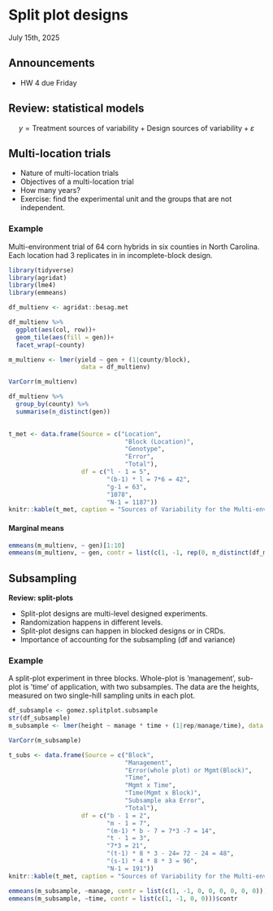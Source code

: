 # Split plot designs
July 15th, 2025  

## Announcements

- HW 4 due Friday 

## Review: statistical models  

$$y = \text{Treatment sources of variability} + \text{Design sources of variability} + \varepsilon$$


## Multi-location trials  

- Nature of multi-location trials 
- Objectives of a multi-location trial  
- How many years? 
- Exercise: find the experimental unit and the groups that are not independent. 

### Example  

Multi-environment trial of 64 corn hybrids in six counties in North Carolina. Each location had 3 replicates in in incomplete-block design. 

```r
library(tidyverse)
library(agridat)
library(lme4)
library(emmeans)

df_multienv <- agridat::besag.met

df_multienv %>% 
  ggplot(aes(col, row))+
  geom_tile(aes(fill = gen))+
  facet_wrap(~county)

m_multienv <- lmer(yield ~ gen + (1|county/block), 
                    data = df_multienv)

VarCorr(m_multienv)
```

```r
df_multienv %>% 
  group_by(county) %>% 
  summarise(n_distinct(gen))
  
```

```r
t_met <- data.frame(Source = c("Location", 
                                "Block (Location)",
                                "Genotype",
                                "Error",
                                "Total"),
                    df = c("l - 1 = 5",
                           "(b-1) * l = 7*6 = 42",
                           "g-1 = 63", 
                           "1078",
                           "N-1 = 1187"))
knitr::kable(t_met, caption = "Sources of Variability for the Multi-environment trial")
```


#### Marginal means 

```r
emmeans(m_multienv, ~ gen)[1:10]
emmeans(m_multienv, ~ gen, contr = list(c(1, -1, rep(0, n_distinct(df_multienv$gen)-2))))$contr
```

## Subsampling   

**Review: split-plots**

- Split-plot designs are multi-level designed experiments. 
- Randomization happens in different levels. 
- Split-plot designs can happen in blocked designs or in CRDs.
- Importance of accounting for the subsampling (df and variance)

### Example  

A split-plot experiment in three blocks. Whole-plot is ’management’, sub-plot is ’time’ of application, with two subsamples. The data are the heights, measured on two single-hill sampling units in each plot.

```r
df_subsample <- gomez.splitplot.subsample
str(df_subsample)
m_subsample <- lmer(height ~ manage * time + (1|rep/manage/time), data = df_subsample)

VarCorr(m_subsample)
```

```r
t_subs <- data.frame(Source = c("Block", 
                                "Management",
                                "Error(whole plot) or Mgmt(Block)",
                                "Time",
                                "Mgmt x Time",
                                "Time(Mgmt x Block)",
                                "Subsample aka Error",
                                "Total"),
                    df = c("b - 1 = 2",
                           "m - 1 = 7",
                           "(m-1) * b - 7 = 7*3 -7 = 14",
                           "t - 1 = 3", 
                           "7*3 = 21",
                           "(t-1) * 8 * 3 - 24= 72 - 24 = 48",
                           "(s-1) * 4 * 8 * 3 = 96",
                           "N-1 = 191"))
knitr::kable(t_met, caption = "Sources of Variability for the Multi-environment trial")
```

```r
emmeans(m_subsample, ~manage, contr = list(c(1, -1, 0, 0, 0, 0, 0, 0)))$contr
emmeans(m_subsample, ~time, contr = list(c(1, -1, 0, 0)))$contr
```

